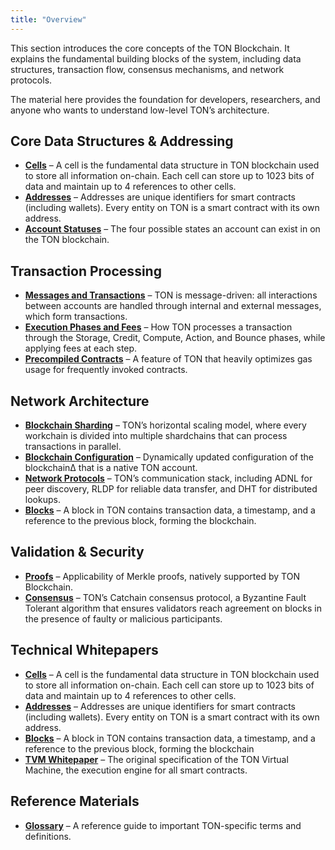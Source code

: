 ```yaml
---
title: "Overview"
---
```



This section introduces the core concepts of the TON Blockchain. It explains the fundamental building blocks of the system, including data structures, transaction flow, consensus mechanisms, and network protocols.

<Aside>
  The material here provides the foundation for developers, researchers, and anyone who wants to understand low-level TON’s architecture.
</Aside>

## Core Data Structures & Addressing

- **[Cells](/ton/cells)** – A cell is the fundamental data structure in TON blockchain used to store all information on-chain. Each cell can store up to 1023 bits of data and maintain up to 4 references to other cells.
- **[Addresses](/ton/addresses)** –  Addresses are unique identifiers for smart contracts (including wallets). Every entity on TON is a smart contract with its own address.
- **[Account Statuses](/ton/statuses)** – The four possible states an account can exist in on the TON blockchain.

## Transaction Processing

- **[Messages and Transactions](/ton/transaction)** – TON is message-driven: all interactions between accounts are handled through internal and external messages, which form transactions.
- **[Execution Phases and Fees](/ton/phases-and-fees)** – How TON processes a transaction through the Storage, Credit, Compute, Action, and Bounce phases, while applying fees at each step.
- **[Precompiled Contracts](/ton/precompiled)** – A feature of TON that heavily optimizes gas usage for frequently invoked contracts.

## Network Architecture

- **[Blockchain Sharding](/ton/shards)** – TON’s horizontal scaling model, where every workchain is divided into multiple shardchains that can process transactions in parallel.
- **[Blockchain Configuration](/ton/config)** – Dynamically updated configuration of the blockchain∆ that is a native TON account.
- **[Network Protocols](/ton/network)** – TON’s communication stack, including ADNL for peer discovery, RLDP for reliable data transfer, and DHT for distributed lookups.
- **[Blocks](/ton/)** – A block in TON contains transaction data, a timestamp, and a reference to the previous block, forming the blockchain.

## Validation & Security

- **[Proofs](/ton/proofs)** – Applicability of Merkle proofs, natively supported by TON Blockchain.
- **[Consensus](/ton/consensus)** – TON’s Catchain consensus protocol, a Byzantine Fault Tolerant algorithm that ensures validators reach agreement on blocks in the presence of faulty or malicious participants.

## Technical Whitepapers

- **[Cells](/ton/cells/boc)** – A cell is the fundamental data structure in TON blockchain used to store all information on-chain. Each cell can store up to 1023 bits of data and maintain up to 4 references to other cells.
- **[Addresses](/ton/addresses/addresses-general-info)** – Addresses are unique identifiers for smart contracts (including wallets). Every entity on TON is a smart contract with its own address.
- **[Blocks](/ton/tblkch)** – A block in TON contains transaction data, a timestamp, and a reference to the previous block, forming the blockchain
- **[TVM Whitepaper](/ton/tvm)** – The original specification of the TON Virtual Machine, the execution engine for all smart contracts.

## Reference Materials

- **[Glossary](/ton/glossary)** – A reference guide to important TON-specific terms and definitions.
